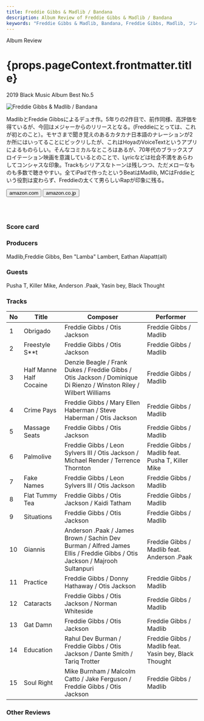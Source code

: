 ```yaml
---
title: Freddie Gibbs & Madlib / Bandana
description: Album Review of Freddie Gibbs & Madlib / Bandana
keywords: "Freddie Gibbs & Madlib, Bandana, Freddie Gibbs, Madlib, フレディ・ギブス, マッドリブ, バンダナ"
---
```






<p className="largeP">Album Review</p>
<h1 className="h1--no--margin">{props.pageContext.frontmatter.title}</h1>
<p className="largeP">
  <Link to="/best50/2019/">2019 Black Music Album Best No.5</Link>
</p>

<Row  className="image-card-group">
	<Column colMd={3} colLg={4} noGutterMdLeft="">
       <ImageCard>

![Freddie Gibbs & Madlib / Bandana](../../images/cd/fgibsandmadlib2L.jpg)

</ImageCard>
	</Column>
	<Column colMd={4} colLg={8} noGutterMdLeft="">
	<p>
	MadlibとFreddie Gibbsによるデュオ作。5年りの2作目で、前作同様、高評価を得ているが、今回はメジャーからのリリースとなる。(Freddieにとっては、これが初とのこと）。モヤさまで聞き覚えのあるカタカナ日本語のナレーションが2か所にはいってることにビックリしたが、これはHoyaのVoiceTextというアプリによるものらしい。そんなコミカルなところはあるが、70年代のブラックスプロイテーション映画を意識しているとのことで、Lyricなどは社会不満をあらわしてコンシャスな印象。Trackもシリアスなトーンは残しつつ、ただメローなものも多数で聴きやすい。全てiPadで作ったというBeatはMadlib, MCはFrddieという役割は変わらず、Freddieの太くて男らしいRapが印象に残る。
    </p>
	<div>
	  <Button className="button-right-mergin"  href="https://amzn.to/36N3Ep1" renderIcon={ArrowUpRight} size='sm' kind='primary'>
      amazon.com
    </Button>
    <Button className="button-right-mergin"  href="https://amzn.to/2TRNQfy" renderIcon={ArrowUpRight} size='sm' kind='secondary'>
      amazon.co.jp
    </Button>
	</div>
	<a style="display:inline-block;overflow:hidden;background:url(https://linkmaker.itunes.apple.com/ja-jp/lockup.svg?releaseDate=2019-06-28&kind=album&bubble=apple_music&style=mono-black) no-repeat;width:180px;height:45px;" href="https://geo.music.apple.com/jp/album/bandana/1464243671?mt=1&app=music&ls=1&at=11lcug"></a>
	</Column>
</Row>
<Row >
	<Column colMd={4} colLg={4} noGutterMdLeft="">
<div>
  <h3>Score card</h3>
	<SliderJS1 value="2" />
  <SliderJS2 value="1" />
	<SliderJS3 value="1" />
  <SliderJS4 value="9" />
</div>
</Column>
<Column colMd={8} colLg={8} noGutterMdLeft="">
<div>
<h3>Producers</h3>
<p>
	Madlib,Freddie Gibbs, Ben "Lamba" Lambert, Eathan Alapatt(all)
</p>
<h3>Guests</h3>
<p>
	Pusha T, Killer Mike, Anderson .Paak, Yasin bey, Black Thought
</p>
</div>
</Column>
</Row>

<h3>Tracks</h3>

| No  | Title                   | Composer                                                                                                                  | Performer                                             |
| --- | ----------------------- | ------------------------------------------------------------------------------------------------------------------------- | ----------------------------------------------------- |
| 1   | Obrigado                | Freddie Gibbs / Otis Jackson                                                                                              | Freddie Gibbs / Madlib                                |
| 2   | Freestyle S\*\*t        | Freddie Gibbs / Otis Jackson                                                                                              | Freddie Gibbs / Madlib                                |
| 3   | Half Manne Half Cocaine | Denzie Beagle / Frank Dukes / Freddie Gibbs / Otis Jackson / Dominique Di Rienzo / Winston Riley / Wilbert Williams       | Freddie Gibbs / Madlib                                |
| 4   | Crime Pays              | Freddie Gibbs / Mary Ellen Haberman / Steve Haberman / Otis Jackson                                                       | Freddie Gibbs / Madlib                                |
| 5   | Massage Seats           | Freddie Gibbs / Otis Jackson                                                                                              | Freddie Gibbs / Madlib                                |
| 6   | Palmolive               | Freddie Gibbs / Leon Sylvers III / Otis Jackson / Michael Render / Terrence Thornton                                      | Freddie Gibbs / Madlib feat. Pusha T, Killer Mike     |
| 7   | Fake Names              | Freddie Gibbs / Leon Sylvers III / Otis Jackson                                                                           | Freddie Gibbs / Madlib                                |
| 8   | Flat Tummy Tea          | Freddie Gibbs / Otis Jackson / Kaidi Tatham                                                                               | Freddie Gibbs / Madlib                                |
| 9   | Situations              | Freddie Gibbs / Otis Jackson                                                                                              | Freddie Gibbs / Madlib                                |
| 10  | Giannis                 | Anderson .Paak / James Brown / Sachin Dev Burman / Alfred James Ellis / Freddie Gibbs / Otis Jackson / Majrooh Sultanpuri | Freddie Gibbs / Madlib feat. Anderson .Paak           |
| 11  | Practice                | Freddie Gibbs / Donny Hathaway / Otis Jackson                                                                             | Freddie Gibbs / Madlib                                |
| 12  | Cataracts               | Freddie Gibbs / Otis Jackson / Norman Whiteside                                                                           | Freddie Gibbs / Madlib                                |
| 13  | Gat Damn                | Freddie Gibbs / Otis Jackson                                                                                              | Freddie Gibbs / Madlib                                |
| 14  | Education               | Rahul Dev Burman / Freddie Gibbs / Otis Jackson / Dante Smith / Tariq Trotter                                             | Freddie Gibbs / Madlib feat. Yasin bey, Black Thought |
| 15  | Soul Right              | Mike Burnham / Malcolm Catto / Jake Ferguson / Freddie Gibbs / Otis Jackson                                               | Freddie Gibbs / Madlib                                |

<h3>Other Reviews</h3>

<Row>
  <Column colMd={3} colLg={3} noGutterMdLeft>
    <Review1 />
  </Column>
  <Column colMd={3} colLg={3} noGutterMdLeft>
    <Review2 />
  </Column>
  <Column colMd={3} colLg={3} noGutterMdLeft>
    <Review3 />
  </Column>
</Row>
